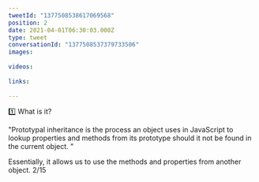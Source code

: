 ```yaml
---
tweetId: "1377508538617069568"
position: 2
date: 2021-04-01T06:30:03.000Z
type: tweet
conversationId: "1377508537379733506"
images:
  
videos:
  
links:
  
---
```

1️⃣ What is it?

"Prototypal inheritance is the process an object uses in JavaScript to lookup properties and methods from its prototype should it not be found in the current object. "

Essentially, it allows us to use the methods and properties from another object. 2/15
